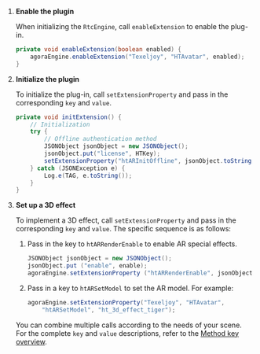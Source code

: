 <PlatformWrapper platform="android">

1. **Enable the plugin**

    When initializing the `RtcEngine`, call `enableExtension` to enable the plug-in.

    ```java
    private void enableExtension(boolean enabled) {
        agoraEngine.enableExtension("Texeljoy", "HTAvatar", enabled);
    }
    ```

2. **Initialize the plugin**

    To initialize the plug-in, call `setExtensionProperty` and pass in the corresponding `key` and `value`. 

    ```java
    private void initExtension() {
        // Initialization
        try {
            // Offline authentication method
            JSONObject jsonObject = new JSONObject();
            jsonObject.put("license", HTKey);
            setExtensionProperty("htARInitOffline", jsonObject.toString());
        } catch (JSONException e) {
            Log.e(TAG, e.toString());
        }
    }
    ```

3. **Set up a 3D effect**

    To implement a 3D effect, call `setExtensionProperty` and pass in the corresponding `key` and `value`. The specific sequence is as follows:

    1. Pass in the key to `htARRenderEnable` to enable AR special effects.

        ```java
        JSONObject jsonObject = new JSONObject();
        jsonObject.put ("enable", enable);
        agoraEngine.setExtensionProperty ("htARRenderEnable", jsonObject.toString());
        ```

    1. Pass in a key to `htARSetModel` to set the AR model. For example:

        ```java
        agoraEngine.setExtensionProperty("Texeljoy", "HTAvatar", 
            "htARSetModel", "ht_3d_effect_tiger");
        ```

   You can combine multiple calls according to the needs of your scene. For the complete `key` and `value` descriptions, refer to the [Method key overview](#method-key-overview).

</PlatformWrapper>